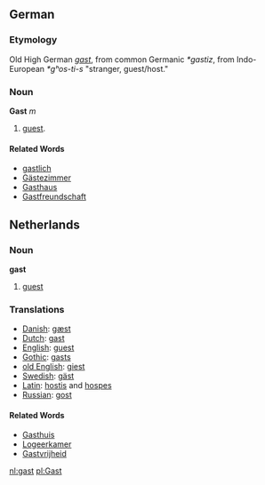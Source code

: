 {{wikipedia}}
==German==
===Etymology===
Old High German ''[[gast]]'', from common Germanic ''*gastiz'', from Indo-European ''*gʰos-ti-s'' "stranger, guest/host."

===Noun===
'''Gast''' ''m''
# [[guest]].
====Related Words====
*[[gastlich]]
*[[Gästezimmer]]
*[[Gasthaus]]
*[[Gastfreundschaft]]
==Netherlands==
===Noun===
'''gast'''
# [[guest]]

===Translations===
*[[Danish]]: [[gæst]]
*[[Dutch]]: [[gast]]
*[[English]]: [[guest]]
*[[Gothic]]: [[gasts]]
*[[old English]]: [[giest]]
*[[Swedish]]: [[gäst]]
*[[Latin]]: [[hostis]] and [[hospes]]
*[[Russian]]: [[gost]]

====Related Words====
*[[Gasthuis]]
*[[Logeerkamer]]
*[[Gastvrijheid]]

[[nl:gast]]
[[pl:Gast]]